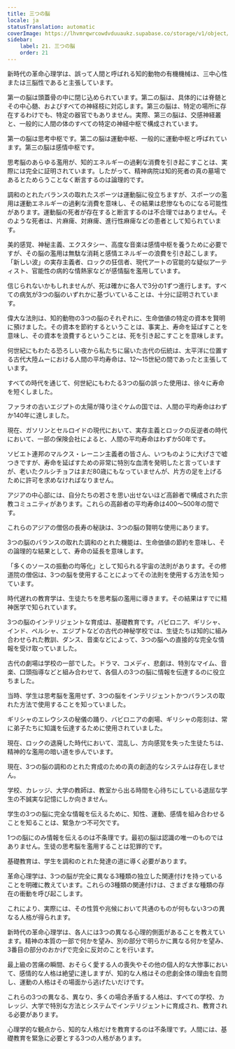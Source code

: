 ```yaml
---
title: 三つの脳
locale: ja
statusTranslation: automatic
coverImage: https://lhvmrqwrcowdvduuaukz.supabase.co/storage/v1/object/public/strapi-uploads/small_cover-educacion-fundamental.webp-2d51a7828a2b1309555be27f7e2a61a0.webp
sidebar:
    label: 21. 三つの脳
    order: 21
---
```

新時代の革命心理学は、誤って人間と呼ばれる知的動物の有機機械は、三中心性または三脳性であると主張しています。

第一の脳は頭蓋骨の中に閉じ込められています。第二の脳は、具体的には脊髄とその中心髄、およびすべての神経枝に対応します。第三の脳は、特定の場所に存在するわけでも、特定の器官でもありません。実際、第三の脳は、交感神経叢と、一般的に人間の体のすべての特定の神経中枢で構成されています。

第一の脳は思考中枢です。第二の脳は運動中枢、一般的に運動中枢と呼ばれています。第三の脳は感情中枢です。

思考脳のあらゆる濫用が、知的エネルギーの過剰な消費を引き起こすことは、実際には完全に証明されています。したがって、精神病院は知的死者の真の墓場であるとためらうことなく断言するのは論理的です。

調和のとれたバランスの取れたスポーツは運動脳に役立ちますが、スポーツの濫用は運動エネルギーの過剰な消費を意味し、その結果は悲惨なものになる可能性があります。運動脳の死者が存在すると断言するのは不合理ではありません。そのような死者は、片麻痺、対麻痺、進行性麻痺などの患者として知られています。

美的感覚、神秘主義、エクスタシー、高度な音楽は感情中枢を養うために必要ですが、その脳の濫用は無駄な消耗と感情エネルギーの浪費を引き起こします。「新しい波」の実存主義者、ロックの狂信者、現代アートの官能的な疑似アーティスト、官能性の病的な情熱家などが感情脳を濫用しています。

信じられないかもしれませんが、死は確かに各人で3分の1ずつ進行します。すべての病気が3つの脳のいずれかに基づいていることは、十分に証明されています。

偉大な法則は、知的動物の3つの脳のそれぞれに、生命価値の特定の資本を賢明に預けました。その資本を節約するということは、事実上、寿命を延ばすことを意味し、その資本を浪費するということは、死を引き起こすことを意味します。

何世紀にもわたる恐ろしい夜から私たちに届いた古代の伝統は、太平洋に位置する古代大陸ムーにおける人間の平均寿命は、12〜15世紀の間であったと主張しています。

すべての時代を通じて、何世紀にもわたる3つの脳の誤った使用は、徐々に寿命を短くしました。

ファラオの古いエジプトの太陽が降り注ぐケムの国では、人間の平均寿命はわずか140年に達しました。

現在、ガソリンとセルロイドの現代において、実存主義とロックの反逆者の時代において、一部の保険会社によると、人間の平均寿命はわずか50年です。

ソビエト連邦のマルクス・レーニン主義者の皆さん、いつものように大げさで嘘つきですが、寿命を延ばすための非常に特別な血清を発明したと言っていますが、老いたクルシチョフはまだ80歳にもなっていませんが、片方の足を上げるために許可を求めなければなりません。

アジアの中心部には、自分たちの若さを思い出せないほど高齢者で構成された宗教コミュニティがあります。これらの高齢者の平均寿命は400〜500年の間です。

これらのアジアの僧侶の長寿の秘訣は、3つの脳の賢明な使用にあります。

3つの脳のバランスの取れた調和のとれた機能は、生命価値の節約を意味し、その論理的な結果として、寿命の延長を意味します。

「多くのソースの振動の均等化」として知られる宇宙の法則があります。その修道院の僧侶は、3つの脳を使用することによってその法則を使用する方法を知っています。

時代遅れの教育学は、生徒たちを思考脳の濫用に導きます。その結果はすでに精神医学で知られています。

3つの脳のインテリジェントな育成は、基礎教育です。バビロニア、ギリシャ、インド、ペルシャ、エジプトなどの古代の神秘学校では、生徒たちは知的に組み合わせられた教訓、ダンス、音楽などによって、3つの脳への直接的な完全な情報を受け取っていました。

古代の劇場は学校の一部でした。ドラマ、コメディ、悲劇は、特別なマイム、音楽、口頭指導などと組み合わせて、各個人の3つの脳に情報を伝達するのに役立ちました。

当時、学生は思考脳を濫用せず、3つの脳をインテリジェントかつバランスの取れた方法で使用することを知っていました。

ギリシャのエレウシスの秘儀の踊り、バビロニアの劇場、ギリシャの彫刻は、常に弟子たちに知識を伝達するために使用されていました。

現在、ロックの退廃した時代において、混乱し、方向感覚を失った生徒たちは、精神的な濫用の暗い道を歩んでいます。

現在、3つの脳の調和のとれた育成のための真の創造的なシステムは存在しません。

学校、カレッジ、大学の教師は、教室から出る時間を心待ちにしている退屈な学生の不誠実な記憶にしか向きません。

学生の3つの脳に完全な情報を伝えるために、知性、運動、感情を組み合わせることを知ることは、緊急かつ不可欠です。

1つの脳にのみ情報を伝えるのは不条理です。最初の脳は認識の唯一のものではありません。生徒の思考脳を濫用することは犯罪的です。

基礎教育は、学生を調和のとれた発達の道に導く必要があります。

革命心理学は、3つの脳が完全に異なる3種類の独立した関連付けを持っていることを明確に教えています。これらの3種類の関連付けは、さまざまな種類の存在の衝動を呼び起こします。

これにより、実際には、その性質や兆候において共通のものが何もない3つの異なる人格が得られます。

新時代の革命心理学は、各人には3つの異なる心理的側面があることを教えています。精神の本質の一部で何かを望み、別の部分で明らかに異なる何かを望み、3番目の部分のおかげで完全に反対のことを行います。

最上級の苦痛の瞬間、おそらく愛する人の喪失やその他の個人的な大惨事において、感情的な人格は絶望に達しますが、知的な人格はその悲劇全体の理由を自問し、運動の人格はその場面から逃げたいだけです。

これらの3つの異なる、異なり、多くの場合矛盾する人格は、すべての学校、カレッジ、大学で特別な方法とシステムでインテリジェントに育成され、教育される必要があります。

心理学的な観点から、知的な人格だけを教育するのは不条理です。人間には、基礎教育を緊急に必要とする3つの人格があります。

